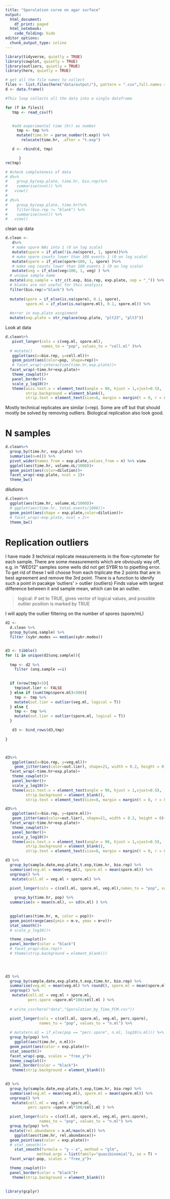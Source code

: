 ```yaml
---
title: "Sporulation curve on agar surface"
output:
  html_document:
    df_print: paged
  html_notebook:
    code_folding: hide
editor_options:
  chunk_output_type: inline
---
```


```r
library(tidyverse, quietly = TRUE)
library(cowplot, quietly = TRUE)
library(outliers, quietly = TRUE)
library(here, quietly = TRUE)
```


```r
# get all the file names to collect
files <- list.files(here("data/output/"), pattern = ".csv",full.names = T, recursive = T)
d <- data.frame()

#This loop collects all the data into a single dataframe

for (f in files){
   tmp <- read_csv(f)


   #add experimental time (hr) as number
     tmp <- tmp %>%
     mutate(time.hr = parse_number(t.exp)) %>% 
       relocate(time.hr, .after = "t.exp")

   d <- rbind(d, tmp)

      }
rm(tmp)

# #check completeness of data
# d%>%
#    group_by(exp.plate, time.hr, bio.rep)%>%
#    summarise(n=n()) %>% 
#   view()
# 
# d%>%
#    group_by(exp.plate, time.hr)%>%
#    filter(bio.rep != "blank") %>% 
#    summarise(n=n()) %>% 
#   view()

```

clean up data

```r

d.clean <-
   d%>%
   # make spore NAs into 1 (0 on log scale)
   mutate(spore = if_else(!is.na(spore), 1, spore))%>%
   # make spore counts lower than 100 events 1 (0 on log scale)
   mutate(spore = if_else(spore<100, 1, spore) )%>%
   # make veg counts lower than 100 events 1 (0 on log scale)
   mutate(veg = if_else(veg<100, 1, veg) ) %>% 
  # unique sample name
  mutate(unq.sample = str_c(t.exp, bio.rep, exp.plate, sep = "_")) %>% 
  # blanks are not useful for this analysis
  filter(bio.rep!="blank") %>% 
  
  mutate(spore = if_else(is.na(spore), 0.1, spore),
         spore.ml = if_else(is.na(spore.ml), 0.1, spore.ml)) %>% 
  
  #error in exp.plate assginment
  mutate(exp.plate = str_replace(exp.plate, "plt23", "plt3"))

```

Look at data

```r
   

d.clean%>%
   pivot_longer(cols = c(veg.ml, spore.ml),
                names_to = "pop", values_to = "cell.ml" )%>%
  # mutate()
   ggplot(aes(x=bio.rep, y=cell.ml))+
   geom_point(aes(color=pop, shape=rep))+
   # facet_wrap(~interaction(time.hr,exp.plate))+
  facet_wrap(~time.hr+exp.plate)+
   theme_cowplot()+
   panel_border()+
   scale_y_log10()+
   theme(axis.text.x = element_text(angle = 90, hjust = 1,vjust=0.5),
         strip.background = element_blank(),
         strip.text = element_text(size=8, margin = margin(t = 0, r = 0, b = 0, l = 0, unit = "pt")))
```
Mostly technical replicates are similar (=rep). Some are off but that should mostly be solved by removing outliers.
Biological replication also look good.

# N samples
```r
d.clean%>%
  group_by(time.hr, exp.plate) %>% 
  summarise(n=n()) %>% 
  pivot_wider(names_from = exp.plate,values_from = n) %>% view
  ggplot(aes(time.hr, volume.nL/1000))+
  geom_point(aes(color=dilution))+
  facet_wrap(~exp.plate, ncol = 2)+
  theme_bw()
```

dilutions
```r
d.clean%>%
  ggplot(aes(time.hr, volume.nL/1000))+
  # ggplot(aes(time.hr, total.events/1000))+
  geom_point(aes(shape = exp.plate,color=dilution))+
  # facet_wrap(~exp.plate, ncol = 2)+
  theme_bw()
```


# Replication outliers
I have made 3 technical replicate measurements in the flow-cytometer for each sample. There are some measurements which are obviously way off, e.g. in "WED12" samples some wells did not get SYBR to to pipetting error. To get rid of these I will choose from each triplicate the 2 points that are in best agreement and remove the 3rd point. There is a function to idenify such a point in pacakge 'outliers'
> outlier {outliers} Finds value with largest difference between it and sample mean, which can be an outlier.

> logical: if set to TRUE, gives vector of logical values, and possible outlier position is marked by TRUE

I will apply the outlier filtering on the number of spores (spore/mL)

```r
d2 <- 
  d.clean %>% 
  group_by(unq.sample) %>% 
  filter (sybr.modes == median(sybr.modes)) 


d3 <- tibble()
for (i in unique(d2$unq.sample)){
  
  tmp <- d2 %>% 
    filter (unq.sample ==i)
  

  if (nrow(tmp)<3){
    tmp$out.lier <- FALSE
  } else if (sum(tmp$spore.ml)<300){
    tmp <- tmp %>% 
    mutate(out.lier = outlier(veg.ml, logical = T)) 
  } else {
    tmp <- tmp %>% 
    mutate(out.lier = outlier(spore.ml, logical = T)) 
  }

   d3 <- bind_rows(d3,tmp)
    
}



d3%>%
   ggplot(aes(x=bio.rep, y=veg.ml))+
    geom_jitter(aes(color=out.lier), shape=21, width = 0.2, height = 0)+
  facet_wrap(~time.hr+exp.plate)+
   theme_cowplot()+
   panel_border()+
   scale_y_log10()+
   theme(axis.text.x = element_text(angle = 90, hjust = 1,vjust=0.5),
         strip.background = element_blank(),
         strip.text = element_text(size=8, margin = margin(t = 0, r = 0, b = 0, l = 0, unit = "pt")))

d3%>%
   ggplot(aes(x=bio.rep, y=spore.ml))+
   geom_jitter(aes(color=out.lier), shape=21, width = 0.2, height = 0)+
  facet_wrap(~time.hr+exp.plate)+
   theme_cowplot()+
   panel_border()+
   scale_y_log10()+
   theme(axis.text.x = element_text(angle = 90, hjust = 1,vjust=0.5),
         strip.background = element_blank(),
         strip.text = element_text(size=8, margin = margin(t = 0, r = 0, b = 0, l = 0, unit = "pt")))
```


```r

d3 %>% 
  group_by(sample.date,exp.plate,t.exp,time.hr, bio.rep) %>% 
  summarise(veg.ml = mean(veg.ml), spore.ml = mean(spore.ml)) %>% 
  ungroup() %>% 
   mutate(cell.ml = veg.ml + spore.ml) %>% 

  pivot_longer(cols = c(cell.ml, spore.ml, veg.ml),names_to = "pop", values_to = "n.ml") %>% 
  
    group_by(time.hr, pop) %>%
  summarise(m = mean(n.ml), v= sd(n.ml) ) %>% 

  
  ggplot(aes(time.hr, m, color = pop))+
  geom_pointrange(aes(ymin = m-v, ymax = m+v))+
  stat_smooth()+
  # scale_y_log10()+

  theme_cowplot()+
  panel_border(color = "black")
  # facet_wrap(~bio.rep)+
  # theme(strip.background = element_blank())
  

  
```
```r

d3 %>% 
  group_by(sample.date,exp.plate,t.exp,time.hr, bio.rep) %>% 
  summarise(veg.ml = mean(veg.ml) %>% round(), spore.ml = mean(spore.ml)%>% round()) %>% 
  ungroup() %>% 
   mutate(cell.ml = veg.ml + spore.ml, 
          perc.spore =spore.ml*100/cell.ml ) %>% 
  
  # write_csv(here("data","Sporulation_by_Time_FCM.csv"))

  pivot_longer(cols = c(cell.ml, spore.ml, veg.ml, perc.spore),
               names_to = "pop", values_to = "n.ml") %>% 
  
  # mutate(n.ml = if_else(pop == "perc.spore", n.ml, log10(n.ml))) %>% 
  group_by(pop) %>% 
    ggplot(aes(time.hr, n.ml))+
  geom_point(aes(color = exp.plate))+
  stat_smooth()+
  facet_wrap(~pop, scales = "free_y")+
  theme_cowplot()+
  panel_border(color = "black")+
   theme(strip.background = element_blank())
  
```

```r

d3 %>% 
  group_by(sample.date,exp.plate,t.exp,time.hr, bio.rep) %>% 
  summarise(veg.ml = mean(veg.ml), spore.ml = mean(spore.ml)) %>% 
  ungroup() %>% 
   mutate(cell.ml = veg.ml + spore.ml, 
          perc.spore =spore.ml*100/cell.ml ) %>% 

  pivot_longer(cols = c(cell.ml, spore.ml, veg.ml, perc.spore),
               names_to = "pop", values_to = "n.ml") %>% 
  group_by(pop) %>% 
  mutate(rel.abundance = n.ml/max(n.ml)) %>% 
    ggplot(aes(time.hr, rel.abundance))+
  geom_point(aes(color = exp.plate))+
  # stat_smooth()+
    stat_smooth(formula = "y ~ x", method = "glm", 
              method.args = list(family="quasibinomial"), se = T) +
  facet_wrap(~pop, scales = "free_y")+

  theme_cowplot()+
  panel_border(color = "black")+
   theme(strip.background = element_blank())
  
```

```r
library(gcplyr)


```

